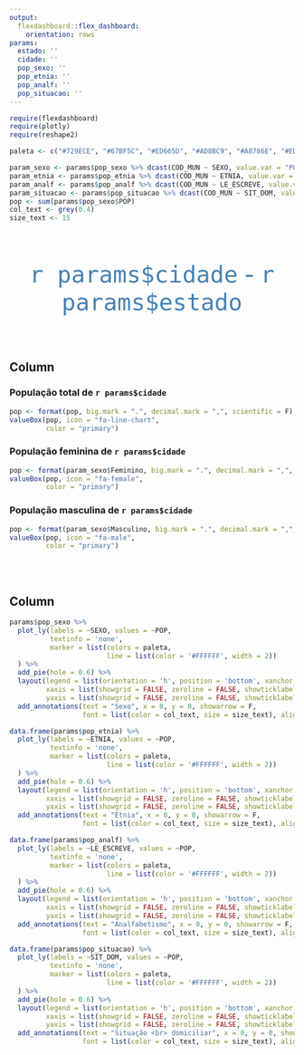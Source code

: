 ```yaml
---
output: 
  flexdashboard::flex_dashboard:
    orientation: rows
params:
  estado: ''
  cidade: ''
  pop_sexo: ''
  pop_etnia: ''
  pop_analf: ''
  pop_situacao: ''
---
```


<style>
body {
  padding-top:0px
}
.navbar{
  visibility: hidden
}
.bg-primary {
    background-color: #505050;
}
.value-box {
    color: #fdfdfd;
}
</style>

```r
require(flexdashboard)
require(plotly)
require(reshape2)

paleta <- c("#729ECE", "#67BF5C", "#ED665D", "#AD8BC9", "#A8786E", "#ED97CA", "#A2A2A2", "#CDCC5D", "#6DCCDA")

param_sexo <- params$pop_sexo %>% dcast(COD_MUN ~ SEXO, value.var = "POP", fun.aggregate = sum)
param_etnia <- params$pop_etnia %>% dcast(COD_MUN ~ ETNIA, value.var = "POP", fun.aggregate = sum)
param_analf <- params$pop_analf %>% dcast(COD_MUN ~ LE_ESCREVE, value.var = "POP", fun.aggregate = sum)
param_situacao <- params$pop_situacao %>% dcast(COD_MUN ~ SIT_DOM, value.var = "POP", fun.aggregate = sum)
pop <- sum(params$pop_sexo$POP)
col_text <- grey(0.4)
size_text <- 15
```

<br><br>

<center><font face='verdana' size='7' color='#4682B4'>`r params$cidade` - `r params$estado`</font></center>

<br><br>

Column 
-----------------------------------------------------------------------

### População total de `r params$cidade`

```r
pop <- format(pop, big.mark = ".", decimal.mark = ",", scientific = F)
valueBox(pop, icon = "fa-line-chart",
         color = "primary")
```

### População feminina de `r params$cidade`

```r
pop <- format(param_sexo$Feminino, big.mark = ".", decimal.mark = ",", scientific = F)
valueBox(pop, icon = "fa-female",
         color = "primary")
```

### População masculina de `r params$cidade`

```r
pop <- format(param_sexo$Masculino, big.mark = ".", decimal.mark = ",", scientific = F)
valueBox(pop, icon = "fa-male",
         color = "primary")
```

<br>
<br>

Column 
-----------------------------------------------------------------------

```r
params$pop_sexo %>%
  plot_ly(labels = ~SEXO, values = ~POP, 
          textinfo = 'none', 
          marker = list(colors = paleta,
                        line = list(color = '#FFFFFF', width = 2))
  ) %>%
  add_pie(hole = 0.6) %>%
  layout(legend = list(orientation = 'h', position = 'bottom', xanchor = 'center', x = 0.5),
         xaxis = list(showgrid = FALSE, zeroline = FALSE, showticklabels = FALSE),
         yaxis = list(showgrid = FALSE, zeroline = FALSE, showticklabels = FALSE)) %>%
  add_annotations(text = "Sexo", x = 0, y = 0, showarrow = F, 
                  font = list(color = col_text, size = size_text), align = 'center')
```

```r
data.frame(params$pop_etnia) %>%
  plot_ly(labels = ~ETNIA, values = ~POP, 
          textinfo = 'none', 
          marker = list(colors = paleta,
                        line = list(color = '#FFFFFF', width = 2))
  ) %>%
  add_pie(hole = 0.6) %>%
  layout(legend = list(orientation = 'h', position = 'bottom', xanchor = 'center', x = 0.5),
         xaxis = list(showgrid = FALSE, zeroline = FALSE, showticklabels = FALSE),
         yaxis = list(showgrid = FALSE, zeroline = FALSE, showticklabels = FALSE)) %>%
  add_annotations(text = "Etnia", x = 0, y = 0, showarrow = F, 
                  font = list(color = col_text, size = size_text), align = 'center')
```

```r
data.frame(params$pop_analf) %>%
  plot_ly(labels = ~LE_ESCREVE, values = ~POP, 
          textinfo = 'none', 
          marker = list(colors = paleta,
                        line = list(color = '#FFFFFF', width = 2))
  ) %>%
  add_pie(hole = 0.6) %>%
  layout(legend = list(orientation = 'h', position = 'bottom', xanchor = 'center', x = 0.5),
         xaxis = list(showgrid = FALSE, zeroline = FALSE, showticklabels = FALSE),
         yaxis = list(showgrid = FALSE, zeroline = FALSE, showticklabels = FALSE)) %>%
  add_annotations(text = "Analfabetismo", x = 0, y = 0, showarrow = F, 
                  font = list(color = col_text, size = size_text), align = 'center')
```

```r
data.frame(params$pop_situacao) %>%
  plot_ly(labels = ~SIT_DOM, values = ~POP, 
          textinfo = 'none', 
          marker = list(colors = paleta,
                        line = list(color = '#FFFFFF', width = 2))
  ) %>%
  add_pie(hole = 0.6) %>%
  layout(legend = list(orientation = 'h', position = 'bottom', xanchor = 'center', x = 0.5),
         xaxis = list(showgrid = FALSE, zeroline = FALSE, showticklabels = FALSE),
         yaxis = list(showgrid = FALSE, zeroline = FALSE, showticklabels = FALSE)) %>%
  add_annotations(text = "Situação <br> domiciliar", x = 0, y = 0, showarrow = F, 
                  font = list(color = col_text, size = size_text), align = 'center')
```